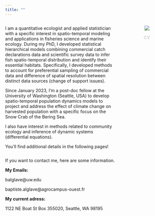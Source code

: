```yaml
---
title: ""
---
```


:::: {.columns}
::: {.column width="75%"}

I am a quantitative ecologist and applied statistician with a specific interest in spatio-temporal modeling and applications in fisheries science and marine ecology. During my PhD, I developed statistical hierarchical models combining commercial catch declarations data and scientific survey data to infer fish spatio-temporal distribution and identify their essential habitats. Specifically, I developed methods to account for preferential sampling of commercial data and difference of spatial resolution between distinct data sources (change of support issues).

Since January 2023, I’m a post-doc fellow at the University of Washington (Seattle, USA) to develop spatio-temporal population dynamics models to project and address the effect of climate change on harvested population with a specific focus on the Snow Crab of the Bering Sea.

I also have interest in methods related to community ecology and inference of dynamic systems (differential equations).

You'll find additional details in the following pages!

:::
::: {.column width="5%"}

:::
::: {.column width="20%"}
<center>
![](ressource/images/baptiste_alglave.jpg)

<a href="ressource/pdf/cv_baptiste_alglave.pdf" style="color:#d0d3d4;font-weight:bold;text-decoration:none">CV</a>
</center>
:::
::::


If you want to contact me, here are some information.

**My Emails:**

balglave@uw.edu

baptiste.alglave@agrocampus-ouest.fr

**My current adress:**

1122 NE Boat St Box 355020, Seattle, WA 98195
